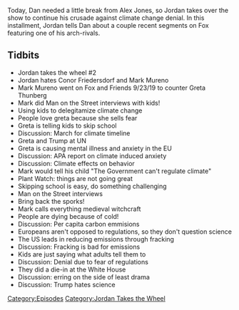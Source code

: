 {{DEFAULTSORT:
    #_EPISODE_0351:Jordan Takes The Wheel 2
}}{{Episode
    | title           = Jordan Takes The Wheel 2
    | caption         = [https://knowledgefight.libsyn.com/knowledge-fight-jordan-takes-the-wheel-2 Listen to this episode on Libsyn]
    | episodeNumber   = 351
    | length          = 01:43:54
    | airDate         = October 4, 2019
    | episodeType     = [[:Category:Jordan Takes the Wheel|Jordan Takes the Wheel]]
    | appearance      = [[Conor Firedersdorf]], [[Mark Mureno]], [[Greta Thunberg]]
    | oocDrop         = If we went to WalMart and bought a solar panel, we could stop the Green New Deal
    | previousEpisode = [[350: September 29-30, 2019]]
    | nextEpisode     = [[352: April 17, 2013]]
}}

{{Stub}}

Today, Dan needed a little break from Alex Jones, so Jordan takes over the show to continue his crusade against climate change denial. In this installment, Jordan tells Dan about a couple recent segments on Fox featuring one of his arch-rivals.

==Tidbits==

*Jordan takes the wheel #2
*Jordan hates Conor Friedersdorf and Mark Mureno
*Mark Mureno went on Fox and Friends 9/23/19 to counter Greta Thunberg
*Mark did Man on the Street interviews with kids!
*Using kids to delegitamize climate change
*People love greta because she sells fear
*Greta is telling kids to skip school
*Discussion: March for climate timeline
*Greta and Trump at UN
*Greta is causing mental illness and anxiety in the EU
*Discussion: APA report on climate induced anxiety
*Discussion: Climate effects on behavior
*Mark would tell his child "The Government can't regulate climate"
*Plant Watch: things are not going great
*Skipping school is easy, do something challenging
*Man on the Street interviews
*Bring back the sporks!
*Mark calls everything medieval witchcraft
*People are dying because of cold!
*Discussion: Per capita carbon emmisions
*Europeans aren't opposed to regulations, so they don't question science
*The US leads in reducing emissions through fracking
*Discussion: Fracking is bad for emissions
*Kids are just saying what adults tell them to
*Discussion: Denial due to fear of regulations
*They did a die-in at the White House
*Discussion: erring on the side of least drama
*Discussion: Trump hates science

[[Category:Episodes]]
[[Category:Jordan Takes the Wheel]]
